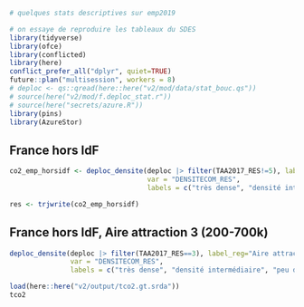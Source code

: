 ```r
# quelques stats descriptives sur emp2019

# on essaye de reproduire les tableaux du SDES
library(tidyverse)
library(ofce)
library(conflicted)
library(here)
conflict_prefer_all("dplyr", quiet=TRUE)
future::plan("multisession", workers = 8)
# deploc <- qs::qread(here::here("v2/mod/data/stat_bouc.qs"))
# source(here("v2/mod/f.deploc_stat.r"))
# source(here("secrets/azure.R"))
library(pins)
library(AzureStor) 

```

## France hors IdF

```r

co2_emp_horsidf <- deploc_densite(deploc |> filter(TAA2017_RES!=5), label_reg="Fance hors IdF",
                                  var = "DENSITECOM_RES",
                                  labels = c("très dense", "densité intermédiaire", "peu dense", "très peu dense"))

res <- trjwrite(co2_emp_horsidf)
```

## France hors IdF, Aire attraction 3 (200-700k)

```r

deploc_densite(deploc |> filter(TAA2017_RES==3), label_reg="Aire attraction 200-700k",
               var = "DENSITECOM_RES",
               labels = c("très dense", "densité intermédiaire", "peu dense", "très peu dense"))

```

```r

load(here::here("v2/output/tco2.gt.srda"))
tco2
```